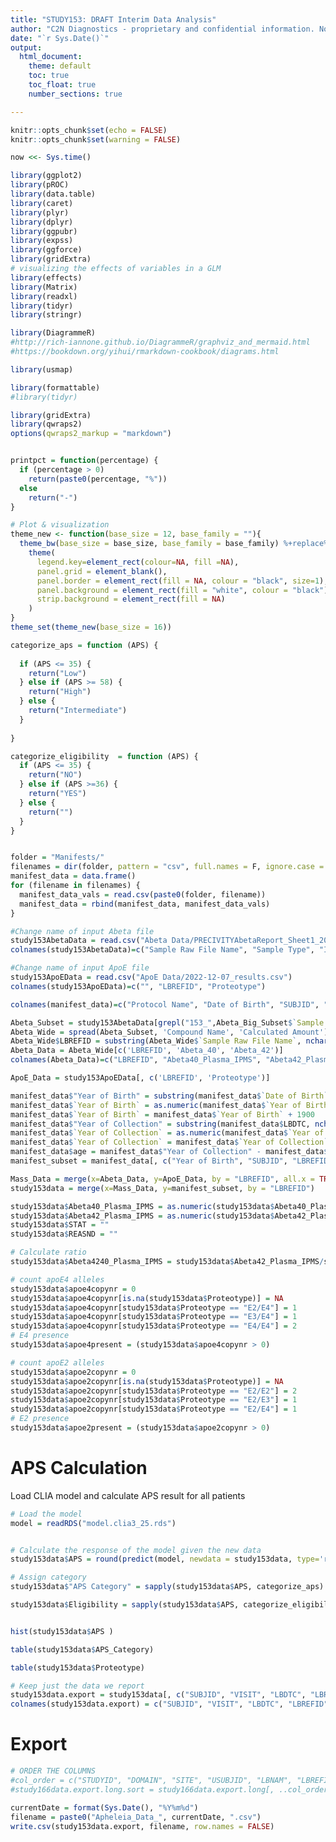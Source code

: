 ---
title: "STUDY153: DRAFT Interim Data Analysis"
author: "C2N Diagnostics - proprietary and confidential information. Not to be copied or distributed without C2N written consent."
date: "`r Sys.Date()`"
output:
  html_document:
    theme: default
    toc: true
    toc_float: true
    number_sections: true

---



```{r setup, include=FALSE}
knitr::opts_chunk$set(echo = FALSE)
knitr::opts_chunk$set(warning = FALSE)

now <<- Sys.time()

library(ggplot2)
library(pROC)
library(data.table)
library(caret)
library(plyr)
library(dplyr)
library(ggpubr)
library(expss)
library(ggforce)
library(gridExtra)
# visualizing the effects of variables in a GLM
library(effects)
library(Matrix)
library(readxl)
library(tidyr)
library(stringr)

library(DiagrammeR)
#http://rich-iannone.github.io/DiagrammeR/graphviz_and_mermaid.html
#https://bookdown.org/yihui/rmarkdown-cookbook/diagrams.html

library(usmap)

library(formattable)
#library(tidyr)

library(gridExtra)
library(qwraps2)
options(qwraps2_markup = "markdown")


printpct = function(percentage) {
  if (percentage > 0)
    return(paste0(percentage, "%"))
  else
    return("-")
}

# Plot & visualization
theme_new <- function(base_size = 12, base_family = ""){
  theme_bw(base_size = base_size, base_family = base_family) %+replace%
    theme(
      legend.key=element_rect(colour=NA, fill =NA),
      panel.grid = element_blank(),   
      panel.border = element_rect(fill = NA, colour = "black", size=1),
      panel.background = element_rect(fill = "white", colour = "black"), 
      strip.background = element_rect(fill = NA)
    )
}
theme_set(theme_new(base_size = 16))

categorize_aps = function (APS) {
  
  if (APS <= 35) {
    return("Low")
  } else if (APS >= 58) {
    return("High")
  } else {
    return("Intermediate")
  }
  
}

categorize_eligibility  = function (APS) {
  if (APS <= 35) {
    return("NO")
  } else if (APS >=36) {
    return("YES")
  } else {
    return("")
  }
}


folder = "Manifests/"
filenames = dir(folder, pattern = "csv", full.names = F, ignore.case = TRUE)
manifest_data = data.frame()
for (filename in filenames) {
  manifest_data_vals = read.csv(paste0(folder, filename))
  manifest_data = rbind(manifest_data, manifest_data_vals)
}

#Change name of input Abeta file
study153AbetaData = read.csv("Abeta Data/PRECIVITYAbetaReport_Sheet1_20221207124351.csv", skip=7)
colnames(study153AbetaData)=c("Sample Raw File Name", "Sample Type", "ID", "Sample Name", "Sample Vial Position", "Sample Level", "Sample Acquisition Date", "Compound Name", "Compound Type", "Integration Mode", "Retention Time", "Theoretical Amount", "Calculated Amount", "Peak Area", "ISTD Area", "ISTD Actual Rt", "All Flag Details", "Excluded", "Exclusion Reason", "Dilution Factor")

#Change name of input ApoE file
study153ApoEData = read.csv("ApoE Data/2022-12-07_results.csv")
colnames(study153ApoEData)=c("", "LBREFID", "Proteotype")

colnames(manifest_data)=c("Protocol Name", "Date of Birth", "SUBJID", "Site Number", "LBREFID", "VISIT", "Visit Type", "LBDTC", "Collection Time", "Tube Comments")

Abeta_Subset = study153AbetaData[grepl("153_",Abeta_Big_Subset$`Sample Raw File Name`), c('Sample Raw File Name', 'Compound Name', 'Calculated Amount')]
Abeta_Wide = spread(Abeta_Subset, 'Compound Name', 'Calculated Amount')
Abeta_Wide$LBREFID = substring(Abeta_Wide$`Sample Raw File Name`, nchar(Abeta_Wide$`Sample Raw File Name`)-10, nchar(Abeta_Wide$`Sample Raw File Name`))
Abeta_Data = Abeta_Wide[c('LBREFID', 'Abeta_40', 'Abeta_42')]
colnames(Abeta_Data)=c("LBREFID", "Abeta40_Plasma_IPMS", "Abeta42_Plasma_IPMS")

ApoE_Data = study153ApoEData[, c('LBREFID', 'Proteotype')]

manifest_data$"Year of Birth" = substring(manifest_data$`Date of Birth`, nchar(manifest_data$`Date of Birth`)-1, nchar(manifest_data$`Date of Birth`))
manifest_data$`Year of Birth` = as.numeric(manifest_data$`Year of Birth`)
manifest_data$`Year of Birth` = manifest_data$`Year of Birth` + 1900
manifest_data$"Year of Collection" = substring(manifest_data$LBDTC, nchar(manifest_data$LBDTC)-1, nchar(manifest_data$LBDTC))
manifest_data$`Year of Collection` = as.numeric(manifest_data$`Year of Collection`)
manifest_data$`Year of Collection` = manifest_data$`Year of Collection` + 2000
manifest_data$age = manifest_data$"Year of Collection" - manifest_data$"Year of Birth"
manifest_subset = manifest_data[, c("Year of Birth", "SUBJID", "LBREFID", "VISIT", "LBDTC", "age")]

Mass_Data = merge(x=Abeta_Data, y=ApoE_Data, by = "LBREFID", all.x = TRUE)
study153data = merge(x=Mass_Data, y=manifest_subset, by = "LBREFID")

study153data$Abeta40_Plasma_IPMS = as.numeric(study153data$Abeta40_Plasma_IPMS)
study153data$Abeta42_Plasma_IPMS = as.numeric(study153data$Abeta42_Plasma_IPMS)
study153data$STAT = ""
study153data$REASND = "" 

# Calculate ratio
study153data$Abeta4240_Plasma_IPMS = study153data$Abeta42_Plasma_IPMS/study153data$Abeta40_Plasma_IPMS

# count apoE4 alleles
study153data$apoe4copynr = 0
study153data$apoe4copynr[is.na(study153data$Proteotype)] = NA
study153data$apoe4copynr[study153data$Proteotype == "E2/E4"] = 1
study153data$apoe4copynr[study153data$Proteotype == "E3/E4"] = 1
study153data$apoe4copynr[study153data$Proteotype == "E4/E4"] = 2
# E4 presence
study153data$apoe4present = (study153data$apoe4copynr > 0)

# count apoE2 alleles
study153data$apoe2copynr = 0
study153data$apoe2copynr[is.na(study153data$Proteotype)] = NA
study153data$apoe2copynr[study153data$Proteotype == "E2/E2"] = 2
study153data$apoe2copynr[study153data$Proteotype == "E2/E3"] = 1
study153data$apoe2copynr[study153data$Proteotype == "E2/E4"] = 1
# E2 presence
study153data$apoe2present = (study153data$apoe2copynr > 0)


```



# APS Calculation

Load CLIA model and calculate APS result for all patients

```{r}

# Load the model
model = readRDS("model.clia3_25.rds")


# Calculate the response of the model given the new data
study153data$APS = round(predict(model, newdata = study153data, type='response') * 100)

# Assign category
study153data$"APS Category" = sapply(study153data$APS, categorize_aps)

study153data$Eligibility = sapply(study153data$APS, categorize_eligibility)


hist(study153data$APS )

```

```{r}
table(study153data$APS_Category)
```

```{r}

table(study153data$Proteotype)
```
```{r}
# Keep just the data we report
study153data.export = study153data[, c("SUBJID", "VISIT", "LBDTC", "LBREFID", "STAT", "REASND", "age", "APS", "APS Category", "Eligibility", "Abeta42_Plasma_IPMS", "Abeta40_Plasma_IPMS", "Abeta4240_Plasma_IPMS", "Proteotype")]
colnames(study153data.export) = c("SUBJID", "VISIT", "LBDTC", "LBREFID", "STAT", "REASND", "Age", "APS", "APS Category", "Eligibility", "Abeta42", "Abeta40", "Abeta4240", "ApoE")
```

# Export

```{r}
# ORDER THE COLUMNS
#col_order = c("STUDYID", "DOMAIN", "SITE", "USUBJID", "LBNAM", "LBREFID", "VISIT", "LBDTC", "LBSPEC", "LBCAT", "LBTESTCD", "LBORRES", "LBORRESU", "LBMETHOD", "LBSTAT", "LBREASND")
#study166data.export.long.sort = study166data.export.long[, ..col_order]

currentDate = format(Sys.Date(), "%Y%m%d")
filename = paste0("Apheleia_Data_", currentDate, ".csv")
write.csv(study153data.export, filename, row.names = FALSE)

```
